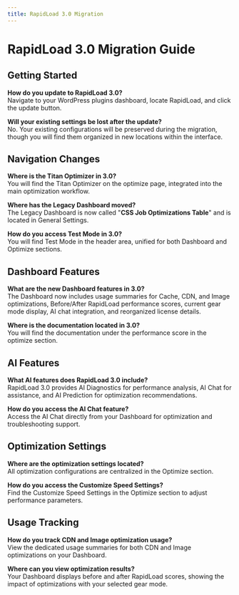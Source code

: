 ```yaml
---
title: RapidLoad 3.0 Migration
---
```


# RapidLoad 3.0 Migration Guide

## Getting Started

**How do you update to RapidLoad 3.0?** <br/>
Navigate to your WordPress plugins dashboard, locate RapidLoad, and click the update button.



**Will your existing settings be lost after the update?** <br/>
No. Your existing configurations will be preserved during the migration, though you will find them organized in new locations within the interface.


## Navigation Changes


**Where is the Titan Optimizer in 3.0?** <br/>
You will find the Titan Optimizer on the optimize page, integrated into the main optimization workflow.


**Where has the Legacy Dashboard moved?** <br/>
The Legacy Dashboard is now called "**CSS Job Optimizations Table**" and is located in General Settings.



**How do you access Test Mode in 3.0?** <br/>
You will find Test Mode in the header area, unified for both Dashboard and Optimize sections.


## Dashboard Features


**What are the new Dashboard features in 3.0?** <br/>
The Dashboard now includes usage summaries for Cache, CDN, and Image optimizations, Before/After RapidLoad performance scores, current gear mode display, AI chat integration, and reorganized license details.



**Where is the documentation located in 3.0?** <br/>
You will find the documentation under the performance score in the optimize section.


## AI Features

**What AI features does RapidLoad 3.0 include?** <br/>
RapidLoad 3.0 provides AI Diagnostics for performance analysis, AI Chat for assistance, and AI Prediction for optimization recommendations.


**How do you access the AI Chat feature?** <br/>
Access the AI Chat directly from your Dashboard for optimization and troubleshooting support.



## Optimization Settings

**Where are the optimization settings located?** <br/>
All optimization configurations are centralized in the Optimize section.


**How do you access the Customize Speed Settings?** <br/>
Find the Customize Speed Settings in the Optimize section to adjust performance parameters.

## Usage Tracking


**How do you track CDN and Image optimization usage?** <br/>
View the dedicated usage summaries for both CDN and Image optimizations on your Dashboard.


**Where can you view optimization results?** <br/>
Your Dashboard displays before and after RapidLoad scores, showing the impact of optimizations with your selected gear mode.


